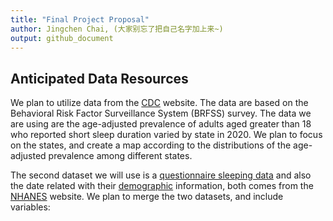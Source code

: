 ```yaml
---
title: "Final Project Proposal"
author: Jingchen Chai, (大家别忘了把自己名字加上来~)
output: github_document
---
```


















## Anticipated Data Resources

We plan to utilize data from the [CDC](https://www.cdc.gov/sleep/data-and-statistics/adults.html) website. The data are based on the Behavioral Risk Factor Surveillance System (BRFSS) survey. The data we are using are the age-adjusted prevalence of adults aged greater than 18 who reported short sleep duration varied by state in 2020. We plan to focus on the states, and create a map according to the distributions of the age-adjusted prevalence among different states. 

The second dataset we will use is a [questionnaire sleeping data](https://wwwn.cdc.gov/Nchs/Nhanes/2017-2018/SLQ_J.htm) and also the date related with their [demographic](https://wwwn.cdc.gov/Nchs/Nhanes/2017-2018/DEMO_J.htm) information, both comes from the [NHANES](https://www.cdc.gov/nchs/nhanes/index.htm) website. We plan to merge the two datasets, and include variables: 






